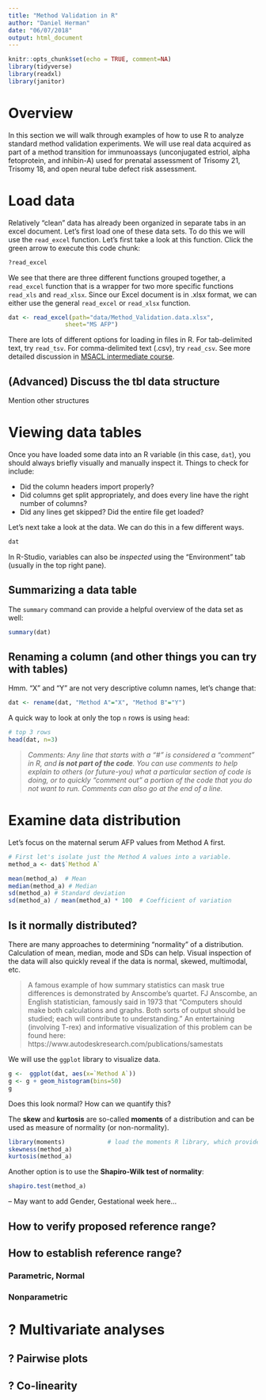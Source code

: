 ```yaml
---
title: "Method Validation in R"
author: "Daniel Herman"
date: "06/07/2018"
output: html_document
---
```


```r
knitr::opts_chunk$set(echo = TRUE, comment=NA)
library(tidyverse)
library(readxl)
library(janitor)
```

# Overview

In this section we will walk through examples of how to use R to analyze standard method validation experiments. We will use real data acquired as part of a method transition for immunoassays (unconjugated estriol, alpha fetoprotein, and inhibin-A) used for prenatal assessment of Trisomy 21, Trisomy 18, and open neural tube defect risk assessment.

# Load data

Relatively "clean" data has already been organized in separate tabs in an excel document. Let's first load one of these data sets. To do this we will use the `read_excel` function. Let's first take a look at this function. Click the green arrow to execute this code chunk:

```r
?read_excel
```

We see that there are three different functions grouped together, a `read_excel` function that is a wrapper for two more specific functions `read_xls` and `read_xlsx`. Since our Excel document is in .xlsx format, we can either use the general `read_excel` or `read_xlsx` function.

```r
dat <- read_excel(path="data/Method_Validation.data.xlsx", 
                sheet="MS AFP")
```

There are lots of different options for loading in files in R. For tab-delimited text, try `read_tsv`. For comma-delimited text (.csv), try `read_csv`. See more detailed discussion in [MSACL intermediate course](https://github.com/pcmathias/MSACL-intermediate-R-course/tree/master/lesson3).

## (Advanced) Discuss the tbl data structure
Mention other structures

# Viewing data tables
Once you have loaded some data into an R variable (in this case, `dat`), you should always briefly visually and manually inspect it. Things to check for include:

 - Did the column headers import properly?
 - Did columns get split appropriately, and does every line have the right number of columns?
 - Did any lines get skipped? Did the entire file get loaded?
 
Let's next take a look at the data. We can do this in a few different ways.

```r
dat
```

In R-Studio, variables can also be _inspected_ using the "Environment" tab (usually in the top right pane). 

## Summarizing a data table
The `summary` command can provide a helpful overview of the data set as well:

```r
summary(dat)
```

## Renaming a column (and other things you can try with tables)

Hmm. "X" and "Y" are not very descriptive column names, let's change that:
```r
dat <- rename(dat, "Method A"="X", "Method B"="Y") 
```

A quick way to look at only the top `n` rows is using `head`:
```r
# top 3 rows
head(dat, n=3)
```

> _Comments: Any line that starts with a "#" is considered a "comment" in R, and **is not part of the code**. You can use comments to help explain to others (or future-you) what a particular section of code is doing, or to quickly "comment out" a portion of the code that you do not want to run. Comments can also go at the end of a line._

# Examine data distribution

Let's focus on the maternal serum AFP values from Method A first.

```r
# First let's isolate just the Method A values into a variable.
method_a <- dat$`Method A`

mean(method_a)  # Mean
median(method_a) # Median
sd(method_a) # Standard deviation
sd(method_a) / mean(method_a) * 100  # Coefficient of variation
```

## Is it normally distributed?
There are many approaches to determining "normality" of a distribution. Calculation of mean, median, mode and SDs can help. Visual inspection of the data will also quickly reveal if the data is normal, skewed, multimodal, etc. 

> A famous example of how summary statistics can mask true differences is demonstrated by Anscombe's quartet. FJ Anscombe, an English statistician, famously said in 1973 that "Computers should make both calculations and graphs. Both sorts of output should be studied; each will contribute to understanding." An entertaining (involving T-rex) and informative visualization of this problem can be found here: https://www.autodeskresearch.com/publications/samestats

We will use the `ggplot` library to visualize data. 

``` r
g <-  ggplot(dat, aes(x=`Method A`))
g <- g + geom_histogram(bins=50)
g
```

Does this look normal? How can we quantify this?

The **skew** and **kurtosis** are so-called **moments** of a distribution and can be used as measure of normality (or non-normality).

```r
library(moments)            # load the moments R library, which provides the functions
skewness(method_a)
kurtosis(method_a)
```

Another option is to use the **Shapiro-Wilk test of normality**:

```r
shapiro.test(method_a)
```

-- May want to add Gender, Gestational week here...

## How to verify proposed reference range?


## How to establish reference range?
### Parametric, Normal
### Nonparametric

# ? Multivariate analyses
## ? Pairwise plots
## ? Co-linearity


